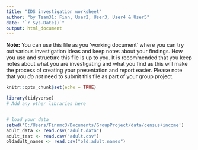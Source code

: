 ```yaml
---
title: "IDS investigation worksheet"
author: "by Team31: Finn, User2, User3, User4 & User5"
date: "`r Sys.Date()`"
output: html_document
---
```


**Note:** You can use this file as you 'working document' where you can try out various investigation ideas and keep notes about your findings. How you use and structure this file is up to you. It is recommended that you keep notes about what you are investigating and what you find as this will make the process of creating your presentation and report easier. Please note that you _do not_ need to submit this file as part of your group project.



```r
knitr::opts_chunk$set(echo = TRUE)
```


```r
library(tidyverse)
# Add any other libraries here



```


```r
# load your data 
setwd('C:/Users/Finnmc3/Documents/GroupProject/data/census+income')
adult_data <- read.csv("adult.data")
adult_test <- read.csv("adult.csv")
oldadult_names <- read.csv("old.adult.names")






```


